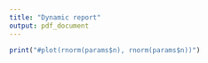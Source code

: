 ```yaml
---
title: "Dynamic report"
output: pdf_document
---
```



```r
print("#plot(rnorm(params$n), rnorm(params$n))")
```